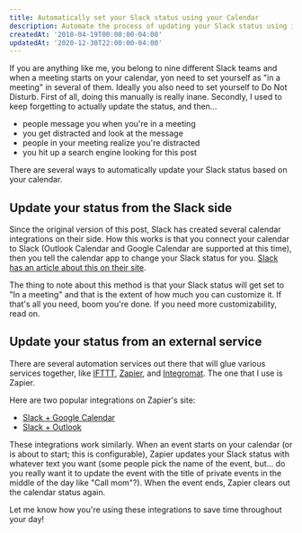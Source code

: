 ```yaml
---
title: Automatically set your Slack status using your Calendar
description: Automate the process of updating your Slack status using information in your calendar.
createdAt: '2018-04-19T00:00:00-04:00'
updatedAt: '2020-12-30T22:00:00-04:00'
---
```


If you are anything like me, you belong to nine different Slack teams and when a meeting starts on your calendar, yon need to set yourself as "in a meeting" in several of them. Ideally you also need to set yourself to Do Not Disturb. First of all, doing this manually is really inane. Secondly, I used to keep forgetting to actually update the status, and then...

* people message you when you're in a meeting
* you get distracted and look at the message
* people in your meeting realize you're distracted
* you hit up a search engine looking for this post

There are several ways to automatically update your Slack status based on your calendar.

## Update your status from the Slack side

Since the original version of this post, Slack has created several calendar integrations on their side. How this works is that you connect your calendar to Slack (Outlook Calendar and Google Calendar are supported at this time), then you tell the calendar app to change your Slack status for you. [Slack has an article about this on their site](https://slack.com/slack-tips/sync-your-slack-status-with-your-calendar).

The thing to note about this method is that your Slack status will get set to "In a meeting" and that is the extent of how much you can customize it. If that's all you need, boom you're done. If you need more customizability, read on.

## Update your status from an external service

There are several automation services out there that will glue various services together, like [IFTTT](https://ifttt.com), [Zapier](https://www.zapier.com), and [Integromat](https://www.integromat.com). The one that I use is Zapier.

Here are two popular integrations on Zapier's site:

* [Slack + Google Calendar](https://zapier.com/apps/slack/integrations/google-calendar)
* [Slack + Outlook](https://zapier.com/apps/slack/integrations/microsoft-outlook)

These integrations work similarly. When an event starts on your calendar (or is about to start; this is configurable), Zapier updates your Slack status with whatever text you want (some people pick the name of the event, but... do you really want it to update the event with the title of private events in the middle of the day like "Call mom"?). When the event ends, Zapier clears out the calendar status again.

Let me know how you're using these integrations to save time throughout your day!
